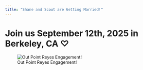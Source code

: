 ```yaml
---
title: "Shane and Scout are Getting Married!"
---
```


# Join us September 12th, 2025 in Berkeley, CA ♡

![Out Point Reyes Engagement!](images/us.jpg){fig-align="center"}
